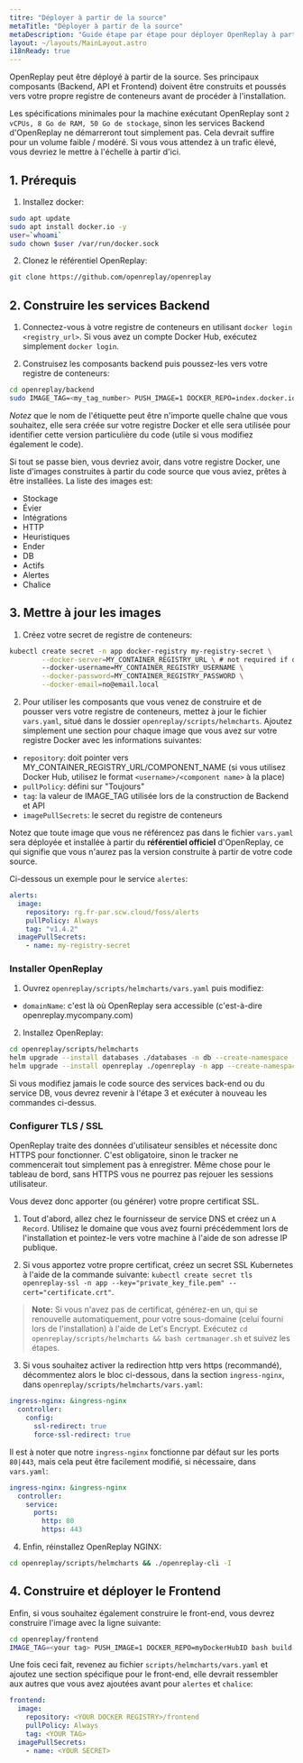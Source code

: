 ```yaml
---
titre: "Déployer à partir de la source"
metaTitle: "Déployer à partir de la source"
metaDescription: "Guide étape par étape pour déployer OpenReplay à partir du code source."
layout: ~/layouts/MainLayout.astro
i18nReady: true
---
```


OpenReplay peut être déployé à partir de la source. Ses principaux composants (Backend, API et Frontend) doivent être construits et poussés vers votre propre registre de conteneurs avant de procéder à l'installation.

Les spécifications minimales pour la machine exécutant OpenReplay sont `2 vCPUs, 8 Go de RAM, 50 Go de stockage`, sinon les services Backend d'OpenReplay ne démarreront tout simplement pas. Cela devrait suffire pour un volume faible / modéré. Si vous vous attendez à un trafic élevé, vous devriez le mettre à l'échelle à partir d'ici.

## 1. Prérequis

1. Installez docker:


```bash
sudo apt update
sudo apt install docker.io -y
user=`whoami`
sudo chown $user /var/run/docker.sock
```


2. Clonez le référentiel OpenReplay:


```bash
git clone https://github.com/openreplay/openreplay
```


## 2. Construire les services Backend

1. Connectez-vous à votre registre de conteneurs en utilisant `docker login <registry_url>`. Si vous avez un compte Docker Hub, exécutez simplement `docker login`.

2. Construisez les composants backend puis poussez-les vers votre registre de conteneurs:


```bash
cd openreplay/backend
sudo IMAGE_TAG=<my_tag_number> PUSH_IMAGE=1 DOCKER_REPO=index.docker.io/<username> bash build.sh 
```


*Notez* que le nom de l'étiquette peut être n'importe quelle chaîne que vous souhaitez, elle sera créée sur votre registre Docker et elle sera utilisée pour identifier cette version particulière du code (utile si vous modifiez également le code).

Si tout se passe bien, vous devriez avoir, dans votre registre Docker, une liste d'images construites à partir du code source que vous aviez, prêtes à être installées.
La liste des images est:

- Stockage
- Évier
- Intégrations
- HTTP
- Heuristiques
- Ender
- DB
- Actifs
- Alertes
- Chalice

## 3. Mettre à jour les images

1. Créez votre secret de registre de conteneurs:


```bash
kubectl create secret -n app docker-registry my-registry-secret \
        --docker-server=MY_CONTAINER_REGISTRY_URL \ # not required if docker hub
        --docker-username=MY_CONTAINER_REGISTRY_USERNAME \
        --docker-password=MY_CONTAINER_REGISTRY_PASSWORD \
        --docker-email=no@email.local 
```


2. Pour utiliser les composants que vous venez de construire et de pousser vers votre registre de conteneurs, mettez à jour le fichier `vars.yaml`, situé dans le dossier `openreplay/scripts/helmcharts`.
Ajoutez simplement une section pour chaque image que vous avez sur votre registre Docker avec les informations suivantes:

- `repository`: doit pointer vers MY_CONTAINER_REGISTRY_URL/COMPONENT_NAME (si vous utilisez Docker Hub, utilisez le format `<username>/<component name>` à la place)
- `pullPolicy`: défini sur "Toujours"
- `tag`: la valeur de IMAGE_TAG utilisée lors de la construction de Backend et API
- `imagePullSecrets`: le secret du registre de conteneurs

Notez que toute image que vous ne référencez pas dans le fichier `vars.yaml` sera déployée et installée à partir du **référentiel officiel** d'OpenReplay, ce qui signifie que vous n'aurez pas la version construite à partir de votre code source.

Ci-dessous un exemple pour le service `alertes`:


```yaml
alerts:
  image:
    repository: rg.fr-par.scw.cloud/foss/alerts
    pullPolicy: Always
    tag: "v1.4.2"
  imagePullSecrets: 
    - name: my-registry-secret
```


### Installer OpenReplay

1. Ouvrez `openreplay/scripts/helmcharts/vars.yaml` puis modifiez:
- `domainName`: c'est là où OpenReplay sera accessible (c'est-à-dire openreplay.mycompany.com)

2. Installez OpenReplay:


```bash
cd openreplay/scripts/helmcharts
helm upgrade --install databases ./databases -n db --create-namespace --wait -f ./vars.yaml --atomic
helm upgrade --install openreplay ./openreplay -n app --create-namespace --wait -f ./vars.yaml --atomic
```


Si vous modifiez jamais le code source des services back-end ou du service DB, vous devrez revenir à l'étape 3 et exécuter à nouveau les commandes ci-dessus.

### Configurer TLS / SSL

OpenReplay traite des données d'utilisateur sensibles et nécessite donc HTTPS pour fonctionner. C'est obligatoire, sinon le tracker ne commencerait tout simplement pas à enregistrer. Même chose pour le tableau de bord, sans HTTPS vous ne pourrez pas rejouer les sessions utilisateur.

Vous devez donc apporter (ou générer) votre propre certificat SSL.

1. Tout d'abord, allez chez le fournisseur de service DNS et créez un `A Record`. Utilisez le domaine que vous avez fourni précédemment lors de l'installation et pointez-le vers votre machine à l'aide de son adresse IP publique.

2. Si vous apportez votre propre certificat, créez un secret SSL Kubernetes à l'aide de la commande suivante: `kubectl create secret tls openreplay-ssl -n app --key="private_key_file.pem" --cert="certificate.crt"`.

> **Note:** Si vous n'avez pas de certificat, générez-en un, qui se renouvelle automatiquement, pour votre sous-domaine (celui fourni lors de l'installation) à l'aide de Let's Encrypt. Exécutez `cd openreplay/scripts/helmcharts && bash certmanager.sh` et suivez les étapes.

3. Si vous souhaitez activer la redirection http vers https (recommandé), décommentez alors le bloc ci-dessous, dans la section `ingress-nginx`, dans `openreplay/scripts/helmcharts/vars.yaml`:


```yaml
ingress-nginx: &ingress-nginx
  controller:
    config:
      ssl-redirect: true
      force-ssl-redirect: true
```


Il est à noter que notre `ingress-nginx` fonctionne par défaut sur les ports `80|443`, mais cela peut être facilement modifié, si nécessaire, dans `vars.yaml`:


```yaml
ingress-nginx: &ingress-nginx
  controller:
    service:
      ports:
        http: 80
        https: 443
```


4. Enfin, réinstallez OpenReplay NGINX:


```bash
cd openreplay/scripts/helmcharts && ./openreplay-cli -I
```


## 4. Construire et déployer le Frontend

Enfin, si vous souhaitez également construire le front-end, vous devrez construire l'image avec la ligne suivante:


```bash
cd openreplay/frontend
IMAGE_TAG=<your tag> PUSH_IMAGE=1 DOCKER_REPO=myDockerHubID bash build.sh
```


Une fois ceci fait, revenez au fichier `scripts/helmcharts/vars.yaml` et ajoutez une section spécifique pour le front-end, elle devrait ressembler aux autres que vous avez ajoutées avant pour `alertes` et `chalice`:


```yaml
frontend:
  image:
    repository: <YOUR DOCKER REGISTRY>/frontend
    pullPolicy: Always
    tag: <YOUR TAG>
  imagePullSecrets: 
    - name: <YOUR SECRET>
```

